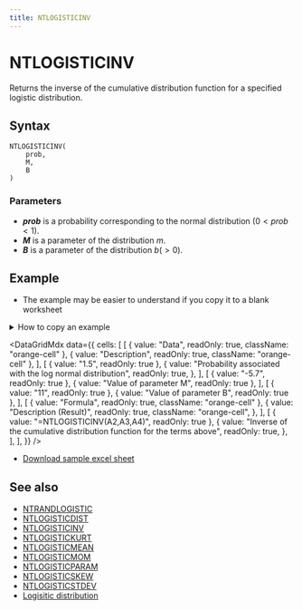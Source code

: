 ```yaml
---
title: NTLOGISTICINV
---
```



# NTLOGISTICINV

Returns the inverse of the cumulative distribution function for a specified logistic distribution.

## Syntax

```excel
NTLOGISTICINV(
    prob,
    M,
    B
)
```

### Parameters

- **_prob_** is a probability corresponding to the normal distribution $(0<prob<1)$.
- **_M_** is a parameter of the distribution $m$.
- **_B_** is a parameter of the distribution $b(>0)$.

## Example

- The example may be easier to understand if you copy it to a blank worksheet

<details>
  <summary>How to copy an example</summary>

1.  Create a blank workbook or worksheet.
2.  Select the example in the Help topic.

    **Note**  Do not select the row or column headers.

    ![Selecting an example from Help](./../../assets/functions/HowToCopy.png)

    Selecting an example from Help

3.  Press CTRL+C.
4.  In the worksheet, select cell A1, and press CTRL+V.
5.  To switch between viewing the results and viewing the formulas that return the results, press CTRL+` (grave accent), or on the **Tools** menu, point to **Formula Auditing**, and then click **Formula Auditing Mode**.

</details>

<DataGridMdx
  data={{
    cells: [
      [
        { value: "Data", readOnly: true, className: "orange-cell" },
        { value: "Description", readOnly: true, className: "orange-cell" },
      ],
      [
        { value: "1.5", readOnly: true },
        {
          value: "Probability associated with the log normal distribution",
          readOnly: true,
        },
      ],
      [
        { value: "-5.7", readOnly: true },
        { value: "Value of parameter M", readOnly: true },
      ],
      [
        { value: "11", readOnly: true },
        { value: "Value of parameter B", readOnly: true },
      ],
      [
        { value: "Formula", readOnly: true, className: "orange-cell" },
        {
          value: "Description (Result)",
          readOnly: true,
          className: "orange-cell",
        },
      ],
      [
        { value: "=NTLOGISTICINV(A2,A3,A4)", readOnly: true },
        {
          value:
            "Inverse of the cumulative distribution function for the terms above",
          readOnly: true,
        },
      ],
    ],
  }}
/>

- [Download sample excel sheet](./../../assets/NtRand2.zip)

## See also

- [NTRANDLOGISTIC](../01-random-numbers/01-single-series/09-ntrandlogistic.mdx)
- [NTLOGISTICDIST](055-ntlogisticdist.mdx)
- [NTLOGISTICINV](056-ntlogisticinv.mdx)
- [NTLOGISTICKURT](057-ntlogistickurt.mdx)
- [NTLOGISTICMEAN](058-ntlogisticmean.mdx)
- [NTLOGISTICMOM](059-ntlogisticmom.mdx)
- [NTLOGISTICPARAM](060-ntlogisticparam.mdx)
- [NTLOGISTICSKEW](061-ntlogisticskew.mdx)
- [NTLOGISTICSTDEV](062-ntlogisticstdev.mdx)
- [Logisitic distribution](../../05-gallery-of-distributions/logistic-distribution.mdx)
